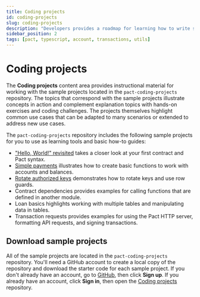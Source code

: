 ```yaml
---
title: Coding projects
id: coding-projects
slug: coding-projects
description: "Developers provides a roadmap for learning how to write smart contracts and frontend user interfaces for applications that run on the Kadena blockchain network."
sidebar_position: 2
tags: [pact, typescript, account, transactions, utils]
---
```


# Coding projects

The **Coding projects** content area provides instructional material for working with the sample projects located in the `pact-coding-projects` repository.
The topics that correspond with the sample projects illustrate concepts in action and complement explanation topics with hands-on exercises and coding challenges. 
The projects themselves highlight common use cases that can be adapted to many scenarios or extended to address new use cases.

The `pact-coding-projects` repository includes the following sample projects for you to use as learning tools and basic how-to guides:

- ["Hello, World!" revisited](/coding-projects/hello-world) takes a closer look at your first contract and Pact syntax.
- [Simple payments](/coding-projects/transfers) illustrates how to create basic functions to work with accounts and balances.
- [Rotate authorized keys](/coding-projects/rotate-auth) demonstrates how to rotate keys and use row guards.
- Contract dependencies provides examples for calling functions that are defined in another module.
- Loan basics highlights working with multiple tables and manipulating data in tables.
- Transaction requests provides examples for using the Pact HTTP server, formatting API requests, and signing transactions.

## Download sample projects

All of the sample projects are located in the `pact-coding-projects` repository.
You'll need a GitHub account to create a local copy of the repository and download the starter code for each sample project.
If you don't already have an account, go to [GitHub](https://github.com/), then click **Sign up**.
If you already have an account, click **Sign in**, then open the [Coding projects](https://github.com/kadena-docs/pact-coding-projects) repository.
